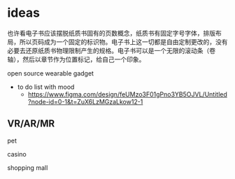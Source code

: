 # ideas

也许看电子书应该摆脱纸质书固有的页数概念，纸质书有固定字号字体，排版布局，所以页码成为一个固定的标识物。电子书上这一切都是自由定制更改的，没有必要去还原纸质书物理限制产生的规格。电子书可以是一个无限的滚动条（卷轴），然后以章节作为位置标记，给自己一个印象。


open source wearable gadget


- to do list with mood
    - https://www.figma.com/design/feUMzo3F01gPno3YB5OJVL/Untitled?node-id=0-1&t=ZuX6LzMGzaLkow12-1



## VR/AR/MR

pet

casino

shopping mall

